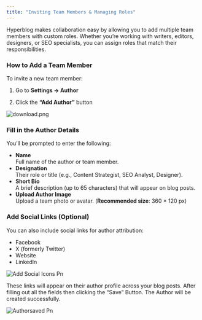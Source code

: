 ```yaml
---
title: "Inviting Team Members & Managing Roles"
---
```


Hyperblog makes collaboration easy by allowing you to add multiple team members with custom roles. Whether you’re working with writers, editors, designers, or SEO specialists, you can assign roles that match their responsibilities.

### **How to Add a Team Member**

To invite a new team member:

1. Go to **Settings → Author**


2. Click the **“Add Author”** button

![download.png](/images/download.png)

### **Fill in the Author Details**

You’ll be prompted to enter the following:

- **Name**\
   Full name of the author or team member.
- **Designation**\
   Their role or title (e.g., Content Strategist, SEO Analyst, Designer).
- **Short Bio**\
   A brief description (up to 65 characters) that will appear on blog posts.
- **Upload Author Image**\
   Upload a team photo or avatar. (**Recommended size**: 360 × 120 px)

### **Add Social Links (Optional)**

You can also include social links for author attribution:

- Facebook
- X (formerly Twitter)
- Website
- LinkedIn

![Add Social Icons Pn](/images/add-social-icons.png)

These links will appear on their author profile across your blog posts. After filling out all the fields then clicking the “Save” Button. The Author will be created successfully.

![Authorsaved Pn](/images/authorsaved.png)